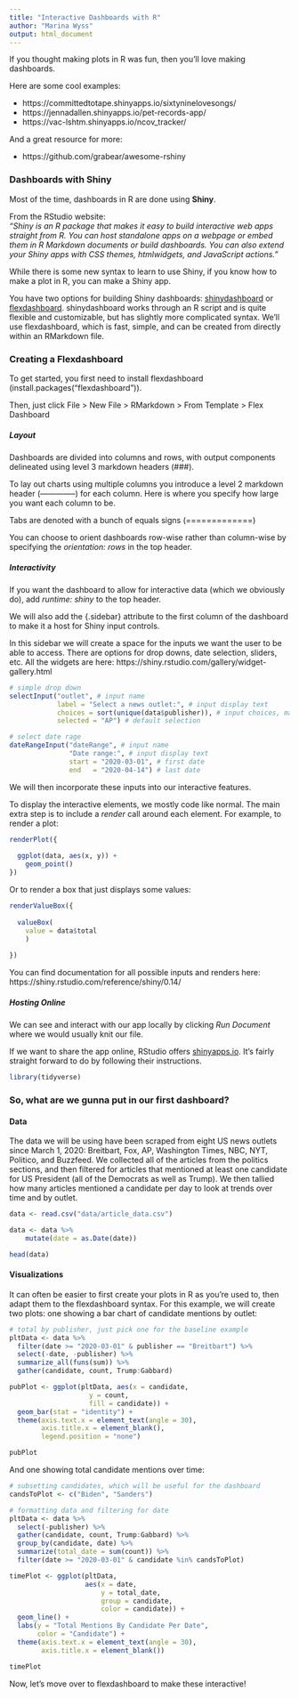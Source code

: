 ```yaml
---
title: "Interactive Dashboards with R"
author: "Marina Wyss"
output: html_document
---
```

If you thought making plots in R was fun, then you'll love making dashboards.

Here are some cool examples: 

- https://committedtotape.shinyapps.io/sixtyninelovesongs/
- https://jennadallen.shinyapps.io/pet-records-app/
- https://vac-lshtm.shinyapps.io/ncov_tracker/

And a great resource for more:

- https://github.com/grabear/awesome-rshiny

### Dashboards with Shiny 

Most of the time, dashboards in R are done using **Shiny**.

From the RStudio website:<br>
*"Shiny is an R package that makes it easy to build interactive web apps straight from R. You can host standalone apps on a webpage or embed them in R Markdown documents or build dashboards. You can also extend your Shiny apps with CSS themes, htmlwidgets, and JavaScript actions."*

While there is some new syntax to learn to use Shiny, if you know how to make a plot in R, you can make a Shiny app. 

You have two options for building Shiny dashboards: [shinydashboard](https://shiny.rstudio.com/) or [flexdashboard](https://rmarkdown.rstudio.com/flexdashboard/). shinydashboard works through an R script and is quite flexible and customizable, but has slightly more complicated syntax. We'll use flexdashboard, which is fast, simple, and can be created from directly within an RMarkdown file.


### Creating a Flexdashboard

To get started, you first need to install flexdashboard (install.packages("flexdashboard")).

Then, just click File > New File > RMarkdown > From Template > Flex Dashboard


##### Layout
Dashboards are divided into columns and rows, with output components delineated using level 3 markdown headers (###).

To lay out charts using multiple columns you introduce a level 2 markdown header (--------------) for each column. Here is where you specify how large you want each column to be. 

Tabs are denoted with a bunch of equals signs (=============)

You can choose to orient dashboards row-wise rather than column-wise by specifying the *orientation: rows* in the top header.

##### Interactivity

If you want the dashboard to allow for interactive data (which we obviously do), add *runtime: shiny* to the top header.

We will also add the {.sidebar} attribute to the first column of the dashboard to make it a host for Shiny input controls.

In this sidebar we will create a space for the inputs we want the user to be able to access. There are options for drop downs, date selection, sliders, etc. All the widgets are here: https://shiny.rstudio.com/gallery/widget-gallery.html

```r
# simple drop down
selectInput("outlet", # input name
            label = "Select a news outlet:", # input display text
            choices = sort(unique(data$publisher)), # input choices, made them alphabetical
            selected = "AP") # default selection

# select date rage
dateRangeInput("dateRange", # input name
               "Date range:", # input display text
               start = "2020-03-01", # first date
               end   = "2020-04-14") # last date

```

We will then incorporate these inputs into our interactive features.

To display the interactive elements, we mostly code like normal. The main extra step is to include a *render* call around each element. For example, to render a plot:

```r
renderPlot({
  
  ggplot(data, aes(x, y)) +
    geom_point()
})
```

Or to render a box that just displays some values:

```r
renderValueBox({
  
  valueBox(
    value = data$total
    )
  
})
```

You can find documentation for all possible inputs and renders here: https://shiny.rstudio.com/reference/shiny/0.14/


##### Hosting Online

We can see and interact with our app locally by clicking *Run Document* where we would usually knit our file. 

If we want to share the app online, RStudio offers [shinyapps.io](https://www.shinyapps.io/). It's fairly straight forward to do by following their instructions.


```r
library(tidyverse)
```

### So, what are we gunna put in our first dashboard?

#### Data

The data we will be using have been scraped from eight US news outlets since March 1, 2020: Breitbart, Fox, AP, Washington Times, NBC, NYT, Politico, and Buzzfeed. We collected all of the articles from the politics sections, and then filtered for articles that mentioned at least one candidate for US President (all of the Democrats as well as Trump). We then tallied how many articles mentioned a candidate per day to look at trends over time and by outlet. 

```r
data <- read.csv("data/article_data.csv")

data <- data %>% 
    mutate(date = as.Date(date)) 

head(data)
```

#### Visualizations

It can often be easier to first create your plots in R as you're used to, then adapt them to the flexdashboard syntax. For this example, we will create two plots: one showing a bar chart of candidate mentions by outlet:

```r
# total by publisher, just pick one for the baseline example
pltData <- data %>% 
  filter(date >= "2020-03-01" & publisher == "Breitbart") %>% 
  select(-date, -publisher) %>% 
  summarize_all(funs(sum)) %>% 
  gather(candidate, count, Trump:Gabbard)

pubPlot <- ggplot(pltData, aes(x = candidate,
                    y = count, 
                    fill = candidate)) +
  geom_bar(stat = "identity") +
  theme(axis.text.x = element_text(angle = 30),
        axis.title.x = element_blank(),
        legend.position = "none") 

pubPlot
```

And one showing total candidate mentions over time: 

```r
# subsetting candidates, which will be useful for the dashboard
candsToPlot <- c("Biden", "Sanders")

# formatting data and filtering for date
pltData <- data %>% 
  select(-publisher) %>% 
  gather(candidate, count, Trump:Gabbard) %>% 
  group_by(candidate, date) %>% 
  summarize(total_date = sum(count)) %>% 
  filter(date >= "2020-03-01" & candidate %in% candsToPlot)

timePlot <- ggplot(pltData,
                   aes(x = date,
                       y = total_date,
                       group = candidate,
                       color = candidate)) +
  geom_line() +
  labs(y = "Total Mentions By Candidate Per Date",
       color = "Candidate") +
  theme(axis.text.x = element_text(angle = 30),
        axis.title.x = element_blank())

timePlot
```

Now, let's move over to flexdashboard to make these interactive!